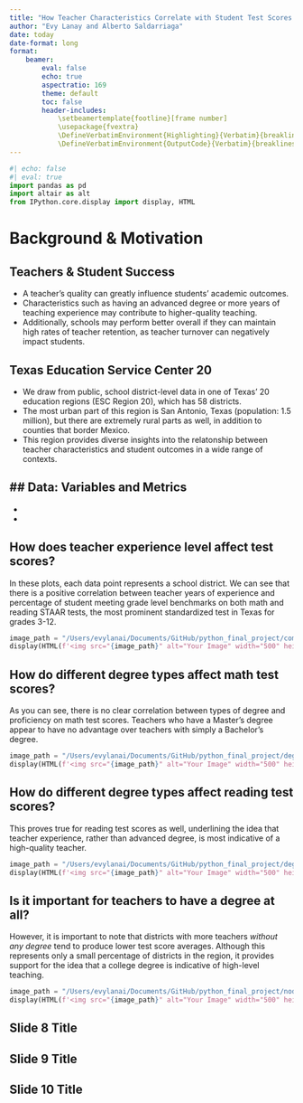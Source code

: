 ```yaml
---
title: "How Teacher Characteristics Correlate with Student Test Scores: Evidence from Texas ESC Region 20"
author: "Evy Lanay and Alberto Saldarriaga"
date: today
date-format: long
format: 
    beamer:
        eval: false
        echo: true
        aspectratio: 169
        theme: default
        toc: false
        header-includes:
            \setbeamertemplate{footline}[frame number]
            \usepackage{fvextra}
            \DefineVerbatimEnvironment{Highlighting}{Verbatim}{breaklines,commandchars=\\\{\}}
            \DefineVerbatimEnvironment{OutputCode}{Verbatim}{breaklines,commandchars=\\\{\}}
---
```


```python
#| echo: false
#| eval: true
import pandas as pd
import altair as alt
from IPython.core.display import display, HTML

```


# Background & Motivation
## Teachers & Student Success
- A teacher's quality can greatly influence students' academic outcomes.
- Characteristics such as having an advanced degree or more years of teaching experience may contribute to higher-quality teaching.
- Additionally, schools may perform better overall if they can maintain high rates of teacher retention, as teacher turnover can negatively impact students.

## Texas Education Service Center 20
- We draw from public, school district-level data in one of Texas' 20 education regions (ESC Region 20), which has 58 districts.
- The most urban part of this region is San Antonio, Texas (population: 1.5 million), but there are extremely rural parts as well, in addition to counties that border Mexico.
- This region provides diverse insights into the relatonship between teacher characteristics and student outcomes in a wide range of contexts.

## Data: Variables and Metrics
- 
- 
- 

## How does teacher experience level affect test scores?
In these plots, each data point represents a school district.
We can see that there is a positive correlation between teacher years of experience and percentage of student meeting grade level benchmarks on both math and reading STAAR tests, the most prominent standardized test in Texas for grades 3-12.
```python
image_path = "/Users/evylanai/Documents/GitHub/python_final_project/combined_experience_scatter.png"
display(HTML(f'<img src="{image_path}" alt="Your Image" width="500" height="300">'))
```


## How do different degree types affect math test scores?
As you can see, there is no clear correlation between types of degree and proficiency on math test scores. Teachers who have a Master's degree appear to have no advantage over teachers with simply a Bachelor's degree.
```python
image_path = "/Users/evylanai/Documents/GitHub/python_final_project/degrees_math_scatter.png"
display(HTML(f'<img src="{image_path}" alt="Your Image" width="500" height="300">'))
```

## How do different degree types affect reading test scores?
This proves true for reading test scores as well, underlining the idea that teacher experience, rather than advanced degree, is most indicative of a high-quality teacher.
```python
image_path = "/Users/evylanai/Documents/GitHub/python_final_project/degrees_ELA_scatter.png"
display(HTML(f'<img src="{image_path}" alt="Your Image" width="500" height="300">'))
```


## Is it important for teachers to have a degree at all?
However, it is important to note that districts with more teachers *without any degree* tend to produce lower test score averages. Although this represents only a small percentage of districts in the region, it provides support for the idea that a college degree is indicative of high-level teaching.
```python
image_path = "/Users/evylanai/Documents/GitHub/python_final_project/nodegree_STAAR_scatter.png"
display(HTML(f'<img src="{image_path}" alt="Your Image" width="500" height="300">'))
```

## Slide 8 Title



## Slide 9 Title



## Slide 10 Title






